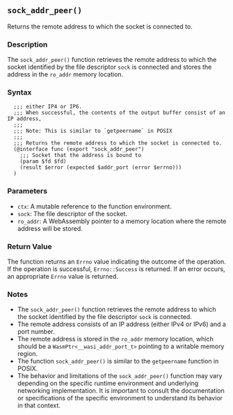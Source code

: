 ## `sock_addr_peer()`

Returns the remote address to which the socket is connected to.

### Description

The `sock_addr_peer()` function retrieves the remote address to which the socket identified by the file descriptor `sock` is connected and stores the address in the `ro_addr` memory location.

### Syntax

```ebnf
  ;;; either IP4 or IP6.
  ;;; When successful, the contents of the output buffer consist of an IP address,
  ;;;
  ;;; Note: This is similar to `getpeername` in POSIX
  ;;;
  ;;; Returns the remote address to which the socket is connected to.
  (@interface func (export "sock_addr_peer")
    ;;; Socket that the address is bound to
    (param $fd $fd)
    (result $error (expected $addr_port (error $errno)))
  )
```
### Parameters

- `ctx`: A mutable reference to the function environment.
- `sock`: The file descriptor of the socket.
- `ro_addr`: A WebAssembly pointer to a memory location where the remote address will be stored.

### Return Value

The function returns an `Errno` value indicating the outcome of the operation. If the operation is successful, `Errno::Success` is returned. If an error occurs, an appropriate `Errno` value is returned.

### Notes

- The `sock_addr_peer()` function retrieves the remote address to which the socket identified by the file descriptor `sock` is connected.
- The remote address consists of an IP address (either IPv4 or IPv6) and a port number.
- The remote address is stored in the `ro_addr` memory location, which should be a `WasmPtr<__wasi_addr_port_t>` pointing to a writable memory region.
- The function `sock_addr_peer()` is similar to the `getpeername` function in POSIX.
- The behavior and limitations of the `sock_addr_peer()` function may vary depending on the specific runtime environment and underlying networking implementation. It is important to consult the documentation or specifications of the specific environment to understand its behavior in that context.
